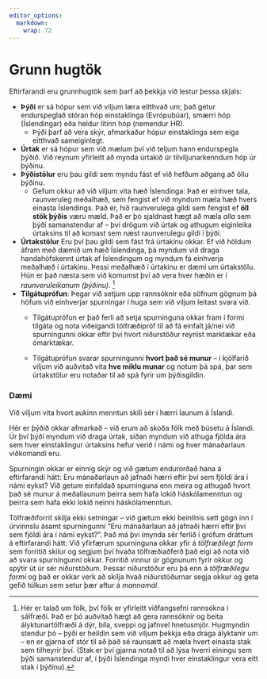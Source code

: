```yaml
---
editor_options: 
  markdown: 
    wrap: 72
---
```


# Grunn hugtök

Eftirfarandi eru grunnhugtök sem þarf að þekkja við lestur þessa skjals:

-   **Þýði** er sá hópur sem við viljum læra eitthvað um; það getur
    endurspeglað stóran hóp einstaklinga (Evrópubúar), smærri hóp
    (Íslendingar) eða heldur lítinn hóp (nemendur HR).
    -   Þýði þarf að vera skýr, afmarkaður hópur einstaklinga sem eiga
        eitthvað sameiginlegt.
-   **Úrtak** er sá hópur sem við mælum því við teljum hann endurspegla
    þýðið. Við reynum yfirleitt að mynda úrtakið úr tilviljunarkenndum
    hóp úr þýðinu.
-   **Þýðistölur** eru þau gildi sem myndu fást ef við hefðum aðgang að
    öllu þýðinu.
    -   Gefum okkur að við viljum vita hæð Íslendinga: Það er einhver
        tala, raunveruleg meðalhæð, sem fengist ef við myndum mæla hæð
        hvers einasta Íslendings. Það er, hið raunverulega gildi sem
        fengist ef **öll stök þýðis** væru mæld. Það er þó sjaldnast
        hægt að mæla *alla* sem þýði samanstendur af -- því drögum við
        úrtak og athugum eiginleika úrtaksins til að komast sem næst
        raunverulegu gildi í þýði.
-   **Úrtakstölur** Eru því þau gildi sem fást frá úrtakinu okkar. Ef
    við höldum áfram með dæmið um hæð Íslendinga, þá myndum við draga
    handahófskennt úrtak af Íslendingum og myndum fá einhverja meðalhæð
    í úrtakinu. Þessi meðalhæð í úrtakinu er dæmi um úrtakstölu. Hún er
    það næsta sem við komumst því að vera hver hæðin er í
    *raunveruleikanum (þýðinu)*. [^01-intro-1]
-   **Tilgátuprófun**: Þegar við setjum upp rannsóknir eða söfnum gögnum
    þá höfum við einhverjar spurningar í huga sem við viljum leitast
    svara við.
    -   Tilgátuprófun er það ferli að setja spurninguna okkar fram í
        formi tilgáta og nota viðeigandi tölfræðipróf til að fá einfalt
        já/nei við spurningunni okkar eftir því hvort niðurstöður
        reynist marktækar eða ómarktækar.

    -   Tilgátuprófun svarar spurningunni **hvort það sé munur** -- í
        kjölfarið viljum við auðvitað vita **hve miklu munar** og notum
        þá spá, þar sem úrtakstölur eru notaðar til að spá fyrir um
        þýðisgildin.

[^01-intro-1]: Hér er talað um fólk, því fólk er yfirleitt viðfangsefni
    rannsókna í sálfræði. Það er þó auðvitað hægt að gera rannsóknir og
    beita ályktunartölfræði á dýr, bíla, sveppi og jafnvel hnetusmjör.
    Hugmyndin stendur þó -- þýði er heildin sem við viljum þekkja eða
    draga ályktanir um -- en er gjarna of stór til að það sé raunsætt að
    mæla hvert einasta stak sem tilheyrir því. (Stak er því gjarna notað
    til að lýsa hverri einingu sem þýði samanstendur af, í þýði
    Íslendinga myndi hver einstaklingur vera eitt stak í þýðinu).

### Dæmi {.unnumbered}

Við viljum vita hvort aukinn menntun skili sér í hærri launum á Íslandi.

Hér er þýðið okkar afmarkað -- við erum að skoða fólk með búsetu á
Íslandi. Úr því þýði myndum við draga úrtak, síðan myndum við athuga
fjölda ára sem hver einstaklingur úrtaksins hefur verið í námi og hver
mánaðarlaun viðkomandi eru.

Spurningin okkar er einnig skýr og við gætum endurorðað hana á
eftirfarandi hátt: Eru mánaðarlaun að jafnaði hærri eftir því sem fjöldi
ára í námi eykst? Við getum einfaldað spurninguna enn meira og athugað
hvort það sé munur á meðallaunum þeirra sem hafa lokið háskólamenntun og
þeirra sem hafa ekki lokið neinni háskólamenntun.

Tölfræðiforrit skilja ekki setningar -- við gætum ekki beinlínis sett
gögn inn í úrvinnslu ásamt spurningunni "Eru mánaðarlaun að jafnaði
hærri eftir því sem fjöldi ára í námi eykst?". Það má því ímynda sér
ferlið í grófum dráttum á eftirfarandi hátt: Við yfirfærum spurninguna
okkar yfir á *tölfræðilegt form* sem forritið skilur og segjum því hvaða
tölfræðiaðferð það eigi að nota við að svara spurningunni okkar.
Forritið vinnur úr gögnunum fyrir okkur og spýtir út úr sér niðurstöðum.
Þessar niðurstöður eru þá enn á *tölfræðilegu formi* og það er okkar
verk að skilja hvað niðurstöðurnar segja okkur og geta gefið túlkun sem
setur þær aftur á *mannamál*.
